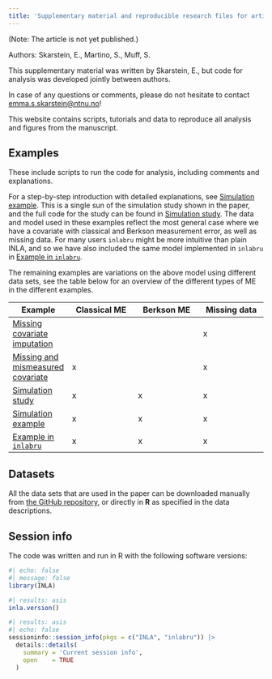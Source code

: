 ```yaml
---
title: 'Supplementary material and reproducible research files for article "*A joint Bayesian framework for missing data and measurement error using integrated nested Laplace approximations*"'
---
```


(Note: The article is not yet published.)

Authors: Skarstein, E., Martino, S., Muff, S.

This supplementary material was written by Skarstein, E., but code for analysis was developed jointly between authors.

In case of any questions or comments, please do not hesitate to contact <emma.s.skarstein@ntnu.no>!

This website contains scripts, tutorials and data to reproduce all analysis and figures from the manuscript.

## Examples 
These include scripts to run the code for analysis, including comments and explanations.

For a step-by-step introduction with detailed explanations, see [Simulation example](Simulation_example.qmd). This is a single sun of the simulation study shown in the paper, and the full code for the study can be found in [Simulation study](simulation_study.qmd). The data and model used in these examples reflect the most general case where we have a covariate with classical and Berkson measurement error, as well as missing data. For many users `inlabru` might be more intuitive than plain INLA, and so we have also included the same model implemented in `inlabru` in [Example in `inlabru`](example_in_inlabru.qmd).

The remaining examples are variations on the above model using different data sets, see the table below for an overview of the different types of ME in the different examples.

Example | Classical ME | Berkson ME | Missing data  
---|-------------|-------------|-------------
[Missing covariate imputation](missing_covariate_imputation.qmd) | | | x 
[Missing and mismeasured covariate](missing_and_mismeasured_covariate.qmd) | x | | x 
[Simulation study](simulation_study.qmd) | x | x | x 
[Simulation example](simulation_example.qmd) | x | x | x 
[Example in `inlabru`](example_in_inlabru.qmd) | x | x | x 


## Datasets
All the data sets that are used in the paper can be downloaded manually from [the GitHub repository](https://github.com/emmaSkarstein/Missing-data-and-measurement-error), or directly in **R** as specified in the data descriptions. 

## Session info

The code was written and run in R with the following software versions:
```r
#| echo: false
#| message: false
library(INLA)
```

```r
#| results: asis
inla.version()
```


```r
#| results: asis
#| echo: false
sessioninfo::session_info(pkgs = c("INLA", "inlabru")) |> 
  details::details(
    summary = 'Current session info',
    open    = TRUE
  )
```

